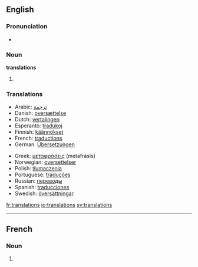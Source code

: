 {{selfref|See also [[Wiktionary:Translations]]}}
==English==

===Pronunciation===
*{{audio|en-us-translations.ogg|Audio (US)}}

===Noun===
'''translations''' {{p}}

# {{plural of|translation}}

===Translations===
{{rfc-level|Translations at L3+ (AutoFormat would have corrected level of Translations)}}
{{top}}
*Arabic: [[ترجمة]] {{f}}
*Danish: [[oversættelse]]
*Dutch: [[vertalingen]] {{f|p}}
*Esperanto: [[tradukoj]] {{p}}
*Finnish: [[käännökset]] {{p}}
*French: [[traductions]] {{f|p}}
*German: [[Übersetzungen]] {{f|p}}
{{mid}}
*Greek: [[μεταφράσεις]] (metafrásis) {{p}}
*Norwegian: [[oversettelser]] {{m}}
*Polish: [[tłumaczenia]] {{m|p}}
*Portuguese: [[traduções]] {{m|p}}
*Russian: [[переводы]] {{m|p}}
*Spanish: [[traducciones]] {{p}}
*Swedish: [[översättningar]] {{c|p}}
{{bottom}}

[[fr:translations]]
[[io:translations]]
[[sv:translations]]

----
==French==

===Noun===
{{infl|fr|plural}} {{f|p}}

# {{plural of|translation|lang=French}}


{{rfc-auto}}